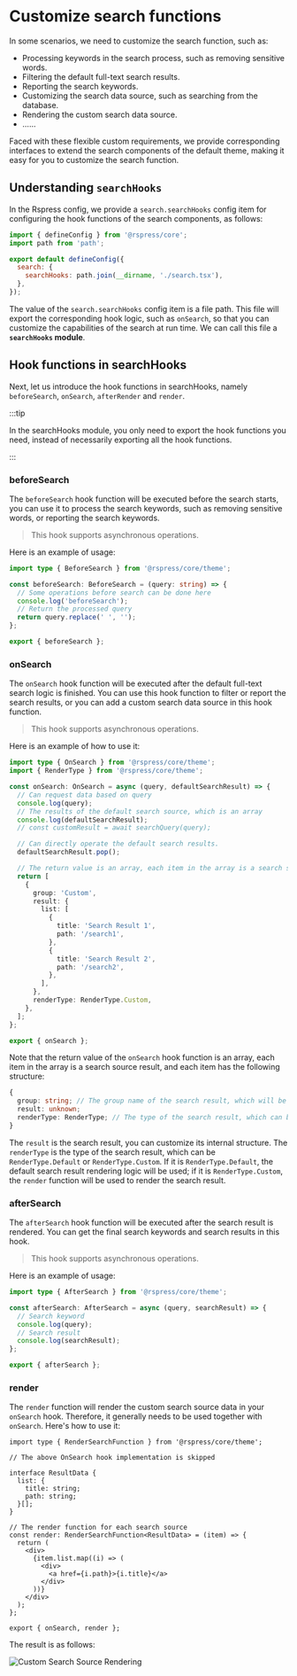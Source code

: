 # Customize search functions

In some scenarios, we need to customize the search function, such as:

- Processing keywords in the search process, such as removing sensitive words.
- Filtering the default full-text search results.
- Reporting the search keywords.
- Customizing the search data source, such as searching from the database.
- Rendering the custom search data source.
- ......

Faced with these flexible custom requirements, we provide corresponding interfaces to extend the search components of the default theme, making it easy for you to customize the search function.

## Understanding `searchHooks`

In the Rspress config, we provide a `search.searchHooks` config item for configuring the hook functions of the search components, as follows:

```js
import { defineConfig } from '@rspress/core';
import path from 'path';

export default defineConfig({
  search: {
    searchHooks: path.join(__dirname, './search.tsx'),
  },
});
```

The value of the `search.searchHooks` config item is a file path. This file will export the corresponding hook logic, such as `onSearch`, so that you can customize the capabilities of the search at run time. We can call this file a **`searchHooks` module**.

## Hook functions in searchHooks

Next, let us introduce the hook functions in searchHooks, namely `beforeSearch`, `onSearch`, `afterRender` and `render`.

:::tip

In the searchHooks module, you only need to export the hook functions you need, instead of necessarily exporting all the hook functions.

:::

### beforeSearch

The `beforeSearch` hook function will be executed before the search starts, you can use it to process the search keywords, such as removing sensitive words, or reporting the search keywords.

> This hook supports asynchronous operations.

Here is an example of usage:

```ts
import type { BeforeSearch } from '@rspress/core/theme';

const beforeSearch: BeforeSearch = (query: string) => {
  // Some operations before search can be done here
  console.log('beforeSearch');
  // Return the processed query
  return query.replace(' ', '');
};

export { beforeSearch };
```

### onSearch

The `onSearch` hook function will be executed after the default full-text search logic is finished. You can use this hook function to filter or report the search results, or you can add a custom search data source in this hook function.

> This hook supports asynchronous operations.

Here is an example of how to use it:

```ts
import type { OnSearch } from '@rspress/core/theme';
import { RenderType } from '@rspress/core/theme';

const onSearch: OnSearch = async (query, defaultSearchResult) => {
  // Can request data based on query
  console.log(query);
  // The results of the default search source, which is an array
  console.log(defaultSearchResult);
  // const customResult = await searchQuery(query);

  // Can directly operate the default search results.
  defaultSearchResult.pop();

  // The return value is an array, each item in the array is a search source result, and they will be added to the search result
  return [
    {
      group: 'Custom',
      result: {
        list: [
          {
            title: 'Search Result 1',
            path: '/search1',
          },
          {
            title: 'Search Result 2',
            path: '/search2',
          },
        ],
      },
      renderType: RenderType.Custom,
    },
  ];
};

export { onSearch };
```

Note that the return value of the `onSearch` hook function is an array, each item in the array is a search source result, and each item has the following structure:

```ts
{
  group: string; // The group name of the search result, which will be displayed in the search results.
  result: unknown;
  renderType: RenderType; // The type of the search result, which can be `RenderType.Default` or `RenderType.Custom`. `RenderType.custom` by default.
}
```

The `result` is the search result, you can customize its internal structure. The `renderType` is the type of the search result, which can be `RenderType.Default` or `RenderType.Custom`. If it is `RenderType.Default`, the default search result rendering logic will be used; if it is `RenderType.Custom`, the `render` function will be used to render the search result.

### afterSearch

The `afterSearch` hook function will be executed after the search result is rendered. You can get the final search keywords and search results in this hook.

> This hook supports asynchronous operations.

Here is an example of usage:

```ts
import type { AfterSearch } from '@rspress/core/theme';

const afterSearch: AfterSearch = async (query, searchResult) => {
  // Search keyword
  console.log(query);
  // Search result
  console.log(searchResult);
};

export { afterSearch };
```

### render

The `render` function will render the custom search source data in your `onSearch` hook. Therefore, it generally needs to be used together with `onSearch`. Here's how to use it:

```tsx
import type { RenderSearchFunction } from '@rspress/core/theme';

// The above OnSearch hook implementation is skipped

interface ResultData {
  list: {
    title: string;
    path: string;
  }[];
}

// The render function for each search source
const render: RenderSearchFunction<ResultData> = (item) => {
  return (
    <div>
      {item.list.map((i) => (
        <div>
          <a href={i.path}>{i.title}</a>
        </div>
      ))}
    </div>
  );
};

export { onSearch, render };
```

The result is as follows:

![Custom Search Source Rendering](https://lf3-static.bytednsdoc.com/obj/eden-cn/uhbfnupenuhf/rspress/custom-search-preview.png)
